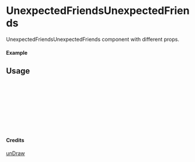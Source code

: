 
<Meta of={UnexpectedFriendsUnexpectedFriends} title="unDraw/UnexpectedFriendsUnexpectedFriends" />

# UnexpectedFriendsUnexpectedFriends

UnexpectedFriendsUnexpectedFriends component with different props.

#### Example

<Canvas of={UnexpectedFriendsUnexpectedFriends.Primary} />

## Usage

```ts
import { UnexpectedFriendsUnexpectedFriends } from "yadl-ui";

const Example = () => {
  return (
      <UnexpectedFriendsUnexpectedFriends />
  );
};

export default Example;
```

#### Credits
[unDraw](https://undraw.co/illustrations)
